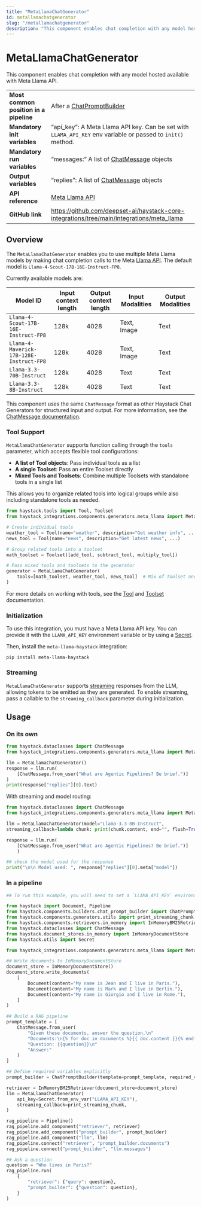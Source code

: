 ```yaml
---
title: "MetaLlamaChatGenerator"
id: metallamachatgenerator
slug: "/metallamachatgenerator"
description: "This component enables chat completion with any model hosted available with Meta Llama API."
---
```


# MetaLlamaChatGenerator

This component enables chat completion with any model hosted available with Meta Llama API.

|                                        |                                                                                                             |
| -------------------------------------- | ----------------------------------------------------------------------------------------------------------- |
| **Most common position in a pipeline** | After a [ChatPromptBuilder](../builders/chatpromptbuilder.mdx)                                                          |
| **Mandatory init variables**           | “api_key”: A Meta Llama API key. Can be set with `LLAMA_API_KEY` env variable or passed to `init()` method. |
| **Mandatory run variables**            | “messages:” A list of [ChatMessage](../../concepts/data-classes/chatmessage.mdx) objects                                                |
| **Output variables**                   | “replies”: A list of [ChatMessage](../../concepts/data-classes/chatmessage.mdx) objects                                                 |
| **API reference**                      | [Meta Llama API](/reference/integrations-meta-llama)                                                               |
| **GitHub link**                        | https://github.com/deepset-ai/haystack-core-integrations/tree/main/integrations/meta_llama                |

## Overview

The `MetaLlamaChatGenerator` enables you to use multiple Meta Llama models by making chat completion calls to the Meta [Llama API](https://llama.developer.meta.com/?utm_source=partner-haystack&utm_medium=website). The default model is `Llama-4-Scout-17B-16E-Instruct-FP8`.

Currently available models are:

| Model ID                                 | Input context length | Output context length | Input Modalities | Output Modalities |
| ---------------------------------------- | -------------------- | --------------------- | ---------------- | ----------------- |
| `Llama-4-Scout-17B-16E-Instruct-FP8`     | 128k                 | 4028                  | Text, Image      | Text              |
| `Llama-4-Maverick-17B-128E-Instruct-FP8` | 128k                 | 4028                  | Text, Image      | Text              |
| `Llama-3.3-70B-Instruct`                 | 128k                 | 4028                  | Text             | Text              |
| `Llama-3.3-8B-Instruct`                  | 128k                 | 4028                  | Text             | Text              |

This component uses the same `ChatMessage` format as other Haystack Chat Generators for structured input and output. For more information, see the [ChatMessage documentation](../../concepts/data-classes/chatmessage.mdx).

### Tool Support

`MetaLlamaChatGenerator` supports function calling through the `tools` parameter, which accepts flexible tool configurations:

- **A list of Tool objects**: Pass individual tools as a list
- **A single Toolset**: Pass an entire Toolset directly
- **Mixed Tools and Toolsets**: Combine multiple Toolsets with standalone tools in a single list

This allows you to organize related tools into logical groups while also including standalone tools as needed.

```python
from haystack.tools import Tool, Toolset
from haystack_integrations.components.generators.meta_llama import MetaLlamaChatGenerator

# Create individual tools
weather_tool = Tool(name="weather", description="Get weather info", ...)
news_tool = Tool(name="news", description="Get latest news", ...)

# Group related tools into a toolset
math_toolset = Toolset([add_tool, subtract_tool, multiply_tool])

# Pass mixed tools and toolsets to the generator
generator = MetaLlamaChatGenerator(
    tools=[math_toolset, weather_tool, news_tool]  # Mix of Toolset and Tool objects
)
```

For more details on working with tools, see the [Tool](../../tools/tool.mdx) and [Toolset](../../tools/toolset.mdx) documentation.

### Initialization

To use this integration, you must have a Meta Llama API key. You can provide it with the `LLAMA_API_KEY` environment variable or by using a [Secret](../../concepts/secret-management.mdx).

Then, install the `meta-llama-haystack` integration:

```shell
pip install meta-llama-haystack
```

### Streaming

`MetaLlamaChatGenerator` supports [streaming](guides-to-generators/choosing-the-right-generator.mdx#streaming-support) responses from the LLM, allowing tokens to be emitted as they are generated. To enable streaming, pass a callable to the `streaming_callback` parameter during initialization.

## Usage

### On its own

```python
from haystack.dataclasses import ChatMessage
from haystack_integrations.components.generators.meta_llama import MetaLlamaChatGenerator

llm = MetaLlamaChatGenerator()
response = llm.run(
    [ChatMessage.from_user("What are Agentic Pipelines? Be brief.")]
)
print(response["replies"][0].text)

```

With streaming and model routing:

```python
from haystack.dataclasses import ChatMessage
from haystack_integrations.components.generators.meta_llama import MetaLlamaChatGenerator

llm = MetaLlamaChatGenerator(model="Llama-3.3-8B-Instruct",
streaming_callback=lambda chunk: print(chunk.content, end="", flush=True))

response = llm.run(
    [ChatMessage.from_user("What are Agentic Pipelines? Be brief.")]
    )

## check the model used for the response
print("\n\n Model used: ", response["replies"][0].meta["model"])
```

### In a pipeline

```python
## To run this example, you will need to set a `LLAMA_API_KEY` environment variable.

from haystack import Document, Pipeline
from haystack.components.builders.chat_prompt_builder import ChatPromptBuilder
from haystack.components.generators.utils import print_streaming_chunk
from haystack.components.retrievers.in_memory import InMemoryBM25Retriever
from haystack.dataclasses import ChatMessage
from haystack.document_stores.in_memory import InMemoryDocumentStore
from haystack.utils import Secret

from haystack_integrations.components.generators.meta_llama import MetaLlamaChatGenerator

## Write documents to InMemoryDocumentStore
document_store = InMemoryDocumentStore()
document_store.write_documents(
    [
        Document(content="My name is Jean and I live in Paris."),
        Document(content="My name is Mark and I live in Berlin."),
        Document(content="My name is Giorgio and I live in Rome."),
    ]
)

## Build a RAG pipeline
prompt_template = [
    ChatMessage.from_user(
        "Given these documents, answer the question.\n"
        "Documents:\n{% for doc in documents %}{{ doc.content }}{% endfor %}\n"
        "Question: {{question}}\n"
        "Answer:"
    )
]

## Define required variables explicitly
prompt_builder = ChatPromptBuilder(template=prompt_template, required_variables={"question", "documents"})

retriever = InMemoryBM25Retriever(document_store=document_store)
llm = MetaLlamaChatGenerator(
    api_key=Secret.from_env_var("LLAMA_API_KEY"),
    streaming_callback=print_streaming_chunk,
)

rag_pipeline = Pipeline()
rag_pipeline.add_component("retriever", retriever)
rag_pipeline.add_component("prompt_builder", prompt_builder)
rag_pipeline.add_component("llm", llm)
rag_pipeline.connect("retriever", "prompt_builder.documents")
rag_pipeline.connect("prompt_builder", "llm.messages")

## Ask a question
question = "Who lives in Paris?"
rag_pipeline.run(
    {
        "retriever": {"query": question},
        "prompt_builder": {"question": question},
    }
)
```
